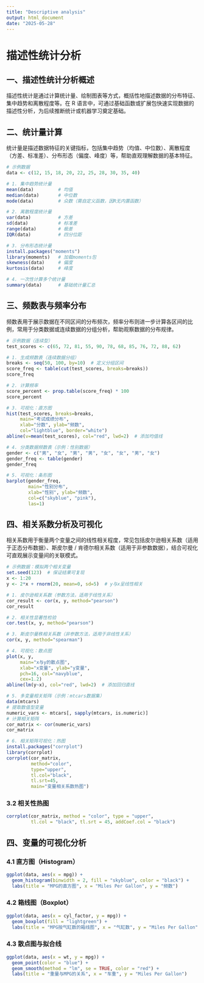 ---
title: "Descriptive analysis"
output: html_document
date: "2025-05-28"
---

# 描述性统计分析

## **一、描述性统计分析概述**

描述性统计是通过计算统计量、绘制图表等方式，概括性地描述数据的分布特征、集中趋势和离散程度等。在 R 语言中，可通过基础函数或扩展包快速实现数据的描述性分析，为后续推断统计或机器学习奠定基础。

## 二、统计量计算

统计量是描述数据特征的关键指标，包括集中趋势（均值、中位数）、离散程度（方差、标准差）、分布形态（偏度、峰度）等，帮助直观理解数据的基本特征。

```{r}
# 示例数据
data <- c(12, 15, 18, 20, 22, 25, 28, 30, 35, 40)

# 1. 集中趋势统计量
mean(data)         # 均值
median(data)       # 中位数
mode(data)         # 众数（需自定义函数，因R无内置函数）

# 2. 离散程度统计量
var(data)          # 方差
sd(data)           # 标准差
range(data)        # 极差
IQR(data)          # 四分位距

# 3. 分布形态统计量
install.packages("moments")
library(moments)   # 加载moments包
skewness(data)     # 偏度
kurtosis(data)     # 峰度

# 4. 一次性计算多个统计量
summary(data)      # 基础统计量汇总
```

## 三、频数表与频率分布

频数表用于展示数据在不同区间的分布频次，频率分布则进一步计算各区间的比例，常用于分类数据或连续数据的分组分析，帮助观察数据的分布规律。

```{r}
# 示例数据（连续型）
test_scores <- c(65, 72, 81, 55, 90, 78, 68, 85, 76, 72, 88, 62)

# 1. 生成频数表（连续数据分组）
breaks <- seq(50, 100, by=10)  # 定义分组区间
score_freq <- table(cut(test_scores, breaks=breaks))
score_freq

# 2. 计算频率
score_percent <- prop.table(score_freq) * 100
score_percent

# 3. 可视化：直方图
hist(test_scores, breaks=breaks, 
     main="考试成绩分布", 
     xlab="分数", ylab="频数",
     col="lightblue", border="white")
abline(v=mean(test_scores), col="red", lwd=2)  # 添加均值线

# 4. 分类数据频数表（示例：性别数据）
gender <- c("男", "女", "男", "男", "女", "女", "男", "女")
gender_freq <- table(gender)
gender_freq

# 5. 可视化：条形图
barplot(gender_freq, 
        main="性别分布", 
        xlab="性别", ylab="频数",
        col=c("skyblue", "pink"),
        las=1)
```

## 四、相关系数分析及可视化

相关系数用于衡量两个变量之间的线性相关程度，常见包括皮尔逊相关系数（适用于正态分布数据）、斯皮尔曼 / 肯德尔相关系数（适用于非参数数据），结合可视化可直观展示变量间的关联模式。

```{r}
# 示例数据：模拟两个相关变量
set.seed(123)  # 保证结果可复现
x <- 1:20
y <- 2*x + rnorm(20, mean=0, sd=5)  # y与x呈线性相关

# 1. 皮尔逊相关系数（参数方法，适用于线性关系）
cor_result <- cor(x, y, method="pearson")
cor_result

# 2. 相关性显著性检验
cor.test(x, y, method="pearson")

# 3. 斯皮尔曼秩相关系数（非参数方法，适用于非线性关系）
cor(x, y, method="spearman")

# 4. 可视化：散点图
plot(x, y, 
     main="x与y的散点图", 
     xlab="x变量", ylab="y变量",
     pch=16, col="navyblue",
     cex=1.2)
abline(lm(y~x), col="red", lwd=2)  # 添加回归直线

# 5. 多变量相关矩阵（示例：mtcars数据集）
data(mtcars)
# 提取数值型变量
numeric_vars <- mtcars[, sapply(mtcars, is.numeric)]
# 计算相关矩阵
cor_matrix <- cor(numeric_vars)
cor_matrix

# 6. 相关矩阵可视化：热图
install.packages("corrplot")
library(corrplot)
corrplot(cor_matrix, 
         method="color", 
         type="upper", 
         tl.col="black", 
         tl.srt=45,
         main="变量相关系数热图")
```

### 3.2 相关性热图

```{r}
corrplot(cor_matrix, method = "color", type = "upper",
         tl.col = "black", tl.srt = 45, addCoef.col = "black")
```

## 四、变量的可视化分析

### 4.1 直方图（Histogram）

```{r}
ggplot(data, aes(x = mpg)) +
  geom_histogram(binwidth = 2, fill = "skyblue", color = "black") +
  labs(title = "MPG的直方图", x = "Miles Per Gallon", y = "频数")
```

### 4.2 箱线图（Boxplot）

```{r}
ggplot(data, aes(x = cyl_factor, y = mpg)) +
  geom_boxplot(fill = "lightgreen") +
  labs(title = "MPG按气缸数的箱线图", x = "气缸数", y = "Miles Per Gallon")
```

### 4.3 散点图与拟合线

```{r}
ggplot(data, aes(x = wt, y = mpg)) +
  geom_point(color = "blue") +
  geom_smooth(method = "lm", se = TRUE, color = "red") +
  labs(title = "重量与MPG的关系", x = "车重", y = "Miles Per Gallon")
```
